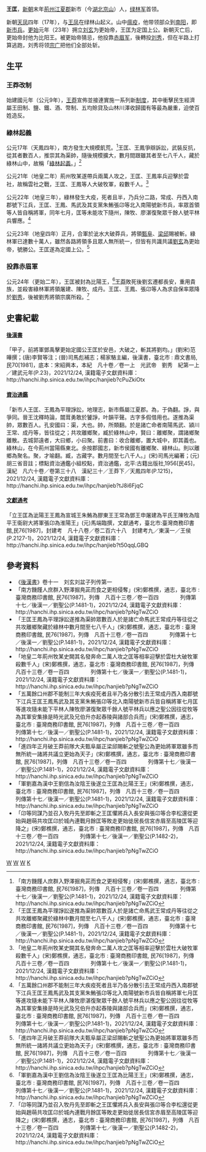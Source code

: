 {{Emperorcn box|出生地=江夏郡新市|逝世日期=更始三年(26年)|稱號=比陽王}}

'''王匡'''{{BD|？||25年||catIdx=W}}，[[新朝|新朝]]末年[[荊州|荊州]][[江夏郡|江夏郡]]新市（今[[湖北|湖北]][[京山|京山]]）人，[[绿林军|绿林军]]首领。

新朝[[天凤_(年号)|天凤]]四年（17年），与[[王凤_(更始)|王凤]]在绿林山起义。山中[[瘟疫|瘟疫]]，他带领部众到[[南阳|南阳]]，即[[新市兵|新市兵]]。[[更始_(汉朝)|更始]]元年（23年）拥立[[刘玄|刘玄]]为更始帝，王匡为定国上公。新朝灭亡后，更始帝封他为比阳王。被更始帝猜忌，他投靠[[赤眉军|赤眉军]]，後轉投[[刘秀|刘秀]]，但在半路上打算逃跑，刘秀将领[[宗广|宗广]]把他们全部处斩。

== 生平 ==

=== 王莽改制 ===
始建國元年（公元9年），[[王莽|王莽]]宣佈並接連實施一系列新[[王莽改制|制度]]，其中衝擊民生經濟屬王田制、鹽、鐵、酒、幣制、五均賒貸及山林川澤收歸國有等最為嚴重，迫使百姓造反。

=== 綠林起義 ===
公元17年（天鳳四年），南方發生大規模飢荒。<ref>「南方饑饉人庶群入野澤掘鳧茈而食之更相侵奪」(宋)鄭樵撰，通志，臺北市 : 臺灣商務印書館, 民76[1987]，列傳　凡百十三卷／卷一百四　　　　列傳第十七／後漢一／劉聖公(P.1481-1)，2021/12/24, 漢籍電子文獻資料庫：<nowiki>http://hanchi.ihp.sinica.edu.tw/ihpc/hanjieb?pNgTwZCiO</nowiki></ref>王匡、王鳳爭辯訴訟，武裝反抗，從其者數百人，推崇其為渠帥，隨後規模擴大，數月間跟雖其者至七八千人，藏於綠林山中，故稱「[[绿林起义|綠林起義]]。」<ref>「王匡王鳳為平理諍訟遂推為渠帥眾數百人於是諸亡命馬武王常成丹等往從之共攻離鄉聚藏於綠林中數月間至七八千人」(宋)鄭樵撰，通志，臺北市 : 臺灣商務印書館, 民76[1987]，列傳　凡百十三卷／卷一百四　　　　列傳第十七／後漢一／劉聖公(P.1481-1)，2021/12/24, 漢籍電子文獻資料庫：<nowiki>http://hanchi.ihp.sinica.edu.tw/ihpc/hanjieb?pNgTwZCiO</nowiki></ref>

公元21年（地皇二年）荊州牧某遂帶兵兩萬人攻之，王匡、王鳳率兵迎擊於雲社，故稱雲社之戰，王匡、王鳳等人大破牧軍，殺數千人。<ref>「地皇二年荊州牧某史闕其名發奔命二萬人攻之匡等相率迎擊於雲杜大破牧軍殺數千人」(宋)鄭樵撰，通志，臺北市 : 臺灣商務印書館, 民76[1987]，列傳　凡百十三卷／卷一百四　　　　列傳第十七／後漢一／劉聖公(P.1481-1)，2021/12/24, 漢籍電子文獻資料庫：<nowiki>http://hanchi.ihp.sinica.edu.tw/ihpc/hanjieb?pNgTwZCiO</nowiki></ref>

公元22年（地皇三年），綠林發生大疫，死者且半，乃兵分二路，常成、丹西入南郡號下江兵，王匡、王鳳、馬武及其支黨朱鮪張卬等北入南陽號新市兵，率眾首領等人皆自稱將軍，同年七月，匡等未能攻下隨州，陳牧、廖湛復聚眾千餘人號平林兵響應。<ref>「五萬餘口州郡不能制三年大疾疫死者且半乃各分散引去王常成丹西入南郡號下江兵王匡王鳳馬武及其支黨朱鮪張卬等北入南陽號新市兵皆自稱將軍七月匡等進攻隨未能下平林人陳牧廖湛復聚眾千餘人號平林兵以應之聖公因往從牧等為其軍安集掾是時光武及兄伯升亦起舂陵與諸部合兵而」(宋)鄭樵撰，通志，臺北市 : 臺灣商務印書館, 民76[1987]，列傳　凡百十三卷／卷一百四　　　　列傳第十七／後漢一／劉聖公(P.1481-1)，2021/12/24, 漢籍電子文獻資料庫：<nowiki>http://hanchi.ihp.sinica.edu.tw/ihpc/hanjieb?pNgTwZCiO</nowiki></ref>

公元23年（地皇四年）正月，合軍於泚水大破莽兵，將領[[甄阜|甄阜]]、[[梁邱镇|梁邱]]賜被斬。綠林軍已達數十萬人，雖然各路將領多且眾人無所統一，但皆有共識共議[[更始帝|劉玄]]為更始帝，號勝公。王匡遂為定國上公。<ref>「進四年正月破王莽前隊大夫甄阜屬正梁邱賜斬之號聖公為更始將軍眾雖多而無所統一諸將共議立更始為天子」(宋)鄭樵撰，通志，臺北市 : 臺灣商務印書館, 民76[1987]，列傳　凡百十三卷／卷一百四　　　　列傳第十七／後漢一／劉聖公(P.1481-1)，2021/12/24, 漢籍電子文獻資料庫：<nowiki>http://hanchi.ihp.sinica.edu.tw/ihpc/hanjieb?pNgTwZCiO</nowiki></ref>

=== 投靠赤眉軍 ===
公元24年（更始二年），王匡被封為比陽王，<ref>「軍劉嘉為漢中王劉信為汝陰王後遂立王匡為比陽王王」(宋)鄭樵撰，通志，臺北市 : 臺灣商務印書館, 民76[1987]，列傳　凡百十三卷／卷一百四　　　　列傳第十七／後漢一／劉聖公(P.1481-1)，2021/12/24, 漢籍電子文獻資料庫：<nowiki>http://hanchi.ihp.sinica.edu.tw/ihpc/hanjieb?pNgTwZCiO</nowiki></ref>[[王莽|王莽]]敗死後劉玄遷都長安，重用貴族，並殺害綠林軍將領屠建、陳牧、成丹。王匡、王鳳、張卬等人為求自保率眾降於[[汉光武帝|劉秀]]，後被劉秀將領宗廣所殺。<ref>「卬等同謀乃並召入牧丹先至即斬之王匡懼將兵入長安與張卬等合李松還從更始與趙萌共攻匡卬於城內連戰月餘匡等敗走更始徙居長信宮赤眉至高陵匡等迎降之」(宋)鄭樵撰，通志，臺北市 : 臺灣商務印書館, 民76[1987]，列傳　凡百十三卷／卷一百四　　　　列傳第十七／後漢一／劉聖公(P.1482-2)，2021/12/24, 漢籍電子文獻資料庫：<nowiki>http://hanchi.ihp.sinica.edu.tw/ihpc/hanjieb?pNgTwZCiO</nowiki></ref>

== 史書紀載 ==

==== [[后汉书|後漢書]] ====
「甲子，前將軍鄧禹擊更始定國公王匡於安邑，大破之，斬其將劉均。」(劉宋)范曄撰；(唐)李賢等注；(晉)司馬彪補志；楊家駱主編，後漢書，臺北市 : 鼎文書局, 民70[1981]，底本：宋紹興本，本紀　凡十卷／卷一上　光武帝　劉秀　紀第一上／建武元年(P.23)，2021/12/24, 漢籍電子文獻資料庫：<nowiki>http://hanchi.ihp.sinica.edu.tw/ihpc/hanjieb?cPuZkiOtx</nowiki>

==== [[資治通鑑|資治通鑑]] ====
「新市人王匡、王鳳為平理諍訟，地理志，新市縣屬江夏郡。為，于偽翻。諍，與爭同。晉王沈釋時論，闒茸勇敢於饕諍，叶韻平聲。古字多假借用也。遂推為渠帥，眾數百人。孔安國曰：渠，大也。帥，所類翻。於是諸亡命者南陽馬武、潁川王常、成丹等，皆往從之；共攻離鄉聚，臧於綠林山中，賢曰：離鄉聚，謂諸鄉聚離散。去城郭遠者，大曰鄉，小曰聚。前書曰：收合離鄉，置大城中，即其義也。綠林山，在今荊州當陽縣東北。余按郡國志，新市侯國有離鄉聚、綠林山。則以離鄉為聚名。聚，才喻翻。臧，古藏字。數月間至七八千人。」(宋)司馬光編著；(元)胡三省音註；標點資治通鑑小組校點，資治通鑑，北平:古籍出版社,1956[民45]，漢紀　凡六十卷／卷第三十八　漢紀三十／王莽下／天鳳四年(P.1215)，2021/12/24, 漢籍電子文獻資料庫：<nowiki>http://hanchi.ihp.sinica.edu.tw/ihpc/hanjieb?tJ8i6FjqC</nowiki>

==== [[文献通考|文獻通考]] ====
「立王匡為泚陽王王鳳為宣城王朱鮪為膠東王王常為鄧王申屠建為平氏王陳牧為陰平王衞尉大將軍張卬為淮陽王」(元)馬端臨撰，文獻通考，臺北市:臺灣商務印書館,民76[1987]，封建考　凡十八卷／卷二百六十八　封建考九／東漢一／王侯(P.2127-1)，2021/12/24, 漢籍電子文獻資料庫：<nowiki>http://hanchi.ihp.sinica.edu.tw/ihpc/hanjieb?t50qqLGBQ</nowiki>

==參考資料==
*《[[後漢書|後漢書]]》卷十一　刘玄刘盆子列传第一
*「南方饑饉人庶群入野澤掘鳧茈而食之更相侵奪」(宋)鄭樵撰，通志，臺北市 : 臺灣商務印書館, 民76[1987]，列傳　凡百十三卷／卷一百四　　　　列傳第十七／後漢一／劉聖公(P.1481-1)，2021/12/24, 漢籍電子文獻資料庫：<nowiki>http://hanchi.ihp.sinica.edu.tw/ihpc/hanjieb?pNgTwZCiO</nowiki>
*「王匡王鳳為平理諍訟遂推為渠帥眾數百人於是諸亡命馬武王常成丹等往從之共攻離鄉聚藏於綠林中數月間至七八千人」(宋)鄭樵撰，通志，臺北市 : 臺灣商務印書館, 民76[1987]，列傳　凡百十三卷／卷一百四　　　　列傳第十七／後漢一／劉聖公(P.1481-1)，2021/12/24, 漢籍電子文獻資料庫：<nowiki>http://hanchi.ihp.sinica.edu.tw/ihpc/hanjieb?pNgTwZCiO</nowiki>
*「地皇二年荊州牧某史闕其名發奔命二萬人攻之匡等相率迎擊於雲杜大破牧軍殺數千人」(宋)鄭樵撰，通志，臺北市 : 臺灣商務印書館, 民76[1987]，列傳　凡百十三卷／卷一百四　　　　列傳第十七／後漢一／劉聖公(P.1481-1)，2021/12/24, 漢籍電子文獻資料庫：<nowiki>http://hanchi.ihp.sinica.edu.tw/ihpc/hanjieb?pNgTwZCiO</nowiki>
*「五萬餘口州郡不能制三年大疾疫死者且半乃各分散引去王常成丹西入南郡號下江兵王匡王鳳馬武及其支黨朱鮪張卬等北入南陽號新市兵皆自稱將軍七月匡等進攻隨未能下平林人陳牧廖湛復聚眾千餘人號平林兵以應之聖公因往從牧等為其軍安集掾是時光武及兄伯升亦起舂陵與諸部合兵而」(宋)鄭樵撰，通志，臺北市 : 臺灣商務印書館, 民76[1987]，列傳　凡百十三卷／卷一百四　　　　列傳第十七／後漢一／劉聖公(P.1481-1)，2021/12/24, 漢籍電子文獻資料庫：<nowiki>http://hanchi.ihp.sinica.edu.tw/ihpc/hanjieb?pNgTwZCiO</nowiki>
*「進四年正月破王莽前隊大夫甄阜屬正梁邱賜斬之號聖公為更始將軍眾雖多而無所統一諸將共議立更始為天子」(宋)鄭樵撰，通志，臺北市 : 臺灣商務印書館, 民76[1987]，列傳　凡百十三卷／卷一百四　　　　列傳第十七／後漢一／劉聖公(P.1481-1)，2021/12/24, 漢籍電子文獻資料庫：<nowiki>http://hanchi.ihp.sinica.edu.tw/ihpc/hanjieb?pNgTwZCiO</nowiki>
*「軍劉嘉為漢中王劉信為汝陰王後遂立王匡為比陽王王」(宋)鄭樵撰，通志，臺北市 : 臺灣商務印書館, 民76[1987]，列傳　凡百十三卷／卷一百四　　　　列傳第十七／後漢一／劉聖公(P.1481-1)，2021/12/24, 漢籍電子文獻資料庫：<nowiki>http://hanchi.ihp.sinica.edu.tw/ihpc/hanjieb?pNgTwZCiO</nowiki>
*「卬等同謀乃並召入牧丹先至即斬之王匡懼將兵入長安與張卬等合李松還從更始與趙萌共攻匡卬於城內連戰月餘匡等敗走更始徙居長信宮赤眉至高陵匡等迎降之」(宋)鄭樵撰，通志，臺北市 : 臺灣商務印書館, 民76[1987]，列傳　凡百十三卷／卷一百四　　　　列傳第十七／後漢一／劉聖公(P.1482-2)，2021/12/24, 漢籍電子文獻資料庫：<nowiki>http://hanchi.ihp.sinica.edu.tw/ihpc/hanjieb?pNgTwZCiO</nowiki>
{{中国农民起义领袖}}

[[Category:京山人|W]]
[[Category:新朝民變領袖|W]]
[[Category:漢朝被處決者|W]]
[[Category:王姓|K]]